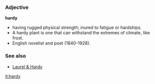 ===Adjective===
'''hardy'''
{{substub}}
* having rugged physical strength; inured to fatigue or hardships.
* A hardy plant is one that can withstand the extremes of climate, like frost.
* English novelist and poet (1840-1928).
===See also===
*[[Laurel & Hardy]]

[[it:hardy]]